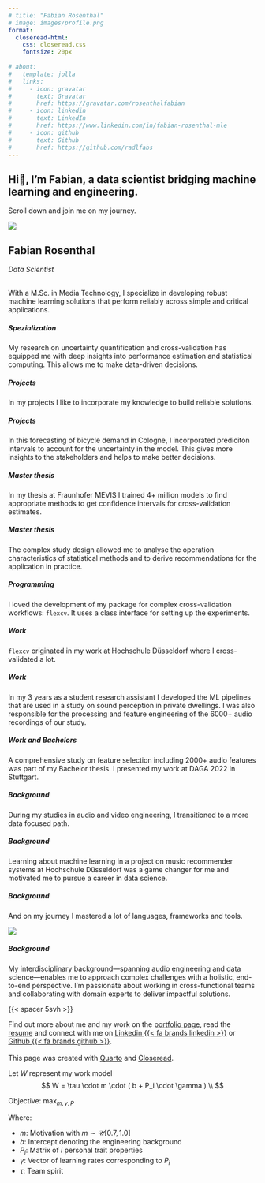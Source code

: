 ```yaml
---
# title: "Fabian Rosenthal"
# image: images/profile.png
format: 
  closeread-html:
    css: closeread.css
    fontsize: 20px
      
# about:
#   template: jolla
#   links:
#     - icon: gravatar
#       text: Gravatar
#       href: https://gravatar.com/rosenthalfabian
#     - icon: linkedin
#       text: LinkedIn
#       href: https://www.linkedin.com/in/fabian-rosenthal-mle
#     - icon: github
#       text: Github
#       href: https://github.com/radlfabs
---
```

<script>
  function isMobileDevice() {
      return window.innerWidth <= 768;
  }

  if (isMobileDevice() && !window.location.pathname.includes('mobile')) {
      window.location.href = 'mobile.html';
  };
</script>

:::{.cr-section}

:::{focus-on="cr-panel" pan-to="10%,10%" scale-by="2.5"}
## Hi👋, I'm Fabian, a data scientist bridging machine learning and engineering.
Scroll down and join me on my journey.
:::

:::{#cr-panel}
![](images/panel.jpg)

:::

<!-- <div class="arrow-down">
  
  
  <div class="left"></div>
  <div class="right"></div>
  
</div>

<script>
  document.addEventListener('scroll', function() {
  const arrowDown = document.querySelector('.arrow-down');
  if (window.scrollY > 100) { // Adjust the threshold as needed
    arrowDown.style.opacity = '0';
    arrowDown.style.visibility = 'hidden';
  } else {
    arrowDown.style.opacity = '1';
    arrowDown.style.visibility = 'visible';
  }
});
</script> -->

:::{focus-on="cr-panel" scale-by="1"}
## Fabian Rosenthal

*Data Scientist* <br><br>

With a M.Sc. in Media Technology, I specialize in developing robust machine learning solutions that perform reliably across simple and critical applications.
:::


:::{focus-on="cr-panel" pan-to="200%,-30%" scale-by="5"}
##### Spezialization
My research on uncertainty quantification and cross-validation has equipped me with deep insights into performance estimation and statistical computing. This allows me to make data-driven decisions.
:::


:::{focus-on="cr-panel" pan-to="150%,60%" scale-by="4"}
##### Projects
In my projects I like to incorporate my knowledge to build reliable solutions. 
:::

:::{focus-on="cr-panel" pan-to="150%,60%" scale-by="4"}
##### Projects
In this forecasting of bicycle demand in Cologne, I incorporated prediciton intervals to account for the uncertainty in the model. This gives more insights to the stakeholders and helps to make better decisions.
:::


:::{focus-on="cr-panel" pan-to="350%,-210%" scale-by="10"}
##### Master thesis
In my thesis at Fraunhofer MEVIS I trained 4+ million models to find appropriate methods to get confidence intervals for cross-validation estimates. 
:::

:::{focus-on="cr-panel" pan-to="90%,-105%" scale-by="3"}
##### Master thesis
The complex study design allowed me to analyse the operation characteristics of statistical methods and to derive recommendations for the application in practice.
:::


:::{focus-on="cr-panel" pan-to="150%,160%" scale-by="4"}
##### Programming
I loved the development of my package for complex cross-validation workflows: `flexcv`. It uses a class interface for setting up the experiments.
:::

:::{focus-on="cr-panel" pan-to="0%,20%" scale-by="1.5"}
##### Work
`flexcv` originated in my work at Hochschule Düsseldorf where I cross-validated a lot. 
:::

:::{focus-on="cr-panel" pan-to="10%,130%" scale-by="3.5"}
##### Work
In my 3 years as a student research assistant I developed the ML pipelines that are used in a study on sound perception in private dwellings. I was also responsible for the processing and feature engineering of the 6000+ audio recordings of our study.
:::


:::{focus-on="cr-panel" pan-to="-130%,140%" scale-by="3.5"}
##### Work and Bachelors
A comprehensive study on feature selection including 2000+ audio features was part of my Bachelor thesis. I presented my work at DAGA 2022 in Stuttgart.
:::


:::{focus-on="cr-panel" pan-to="-10%,40%" scale-by="2.5"}
##### Background
During my studies in audio and video engineering, I transitioned to a more data focused path.
:::

:::{focus-on="cr-panel" pan-to="-110%,10%" scale-by="3"}
##### Background
Learning about machine learning in a project on music recommender systems at Hochschule Düsseldorf was a game changer for me and motivated me to pursue a career in data science.
:::

:::{focus-on="cr-panel" pan-to="-60%,-100%" scale-by="3.5"}
<!-- :::{focus-on="cr-panel" pan-to="-00%,-100%" scale-by="3"} -->
##### Background
And on my journey I mastered a lot of languages, frameworks and tools.
:::

:::{#cr-words}
![](images/wordcloud.png)
:::


:::{focus-on="cr-equation" scale-by="1"}
##### Background
My interdisciplinary background—spanning audio engineering and data science—enables me to approach complex challenges with a holistic, end-to-end perspective. I'm passionate about working in cross-functional teams and collaborating with domain experts to deliver impactful solutions.
:::

{{< spacer 5svh >}}

Find out more about me and my work on the [portfolio page](/portfolio.qmd), read the [resume](/resume.qmd) and connect with me on [Linkedin {{< fa brands linkedin >}}](https://www.linkedin.com/in/fabian-rosenthal-mle) or [Github {{< fa brands github >}}](https://github.com/radlfabs).
<br><br>
This page was created with [Quarto](https://quarto.org/) and [Closeread](https://closeread.dev/).

:::{#cr-equation}
Let $W$ represent my work model
$$
W = \tau \cdot m \cdot ( b + P_i \cdot \gamma ) \\
$$

Objective: $\max_{m, \gamma,P}$

Where:

- $m$: Motivation with $m \sim \mathcal{U}[0.7, 1.0]$
- $b$: Intercept denoting the engineering background
- $P_i$: Matrix of $i$ personal trait properties
- $\gamma$: Vector of learning rates 
corresponding to $P_i$
- $\tau$: Team spirit

<!-- 

Let $C$ represent my work character, where:
$$
C = M \cdot \left( E + P_i \cdot \gamma \right) \cdot \tau
$$

Where:

- $M$: Motivation with $M \sim \mathcal{U}[0.7, 1.0]$
- $E$: Intercept denoting the engineering background
- $P_i$: Matrix of $i$ personal trait properties
- $\gamma$: Learning rate
- $\tau$: Team spirit -->

:::


:::